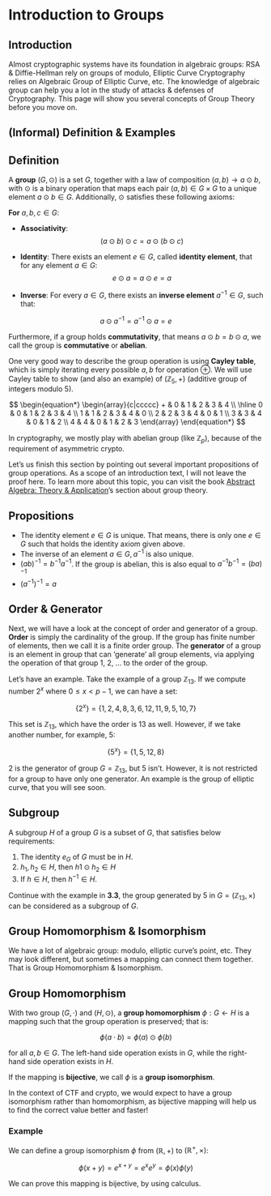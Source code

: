 # Introduction to Groups {#sec-MathBG}

## Introduction

Almost cryptographic systems have its foundation in algebraic groups: RSA & Diffie-Hellman rely on groups of modulo, Elliptic Curve Cryptography relies on Algebraic Group of Elliptic Curve, etc. The knowledge of algebraic group can help you a lot in the study of attacks & defenses of Cryptography. This page will show you several concepts of Group Theory before you move on.

## (Informal) Definition & Examples 

:::{.callout-note}
# Definition

A **group** $(G, \odot)$ is a set $G$, together with a law of composition $(a, b) \rightarrow a \odot b$, with $\odot$ is a binary operation that maps each pair $(a, b) \in G \times G$ to a unique element $a \odot b \in G$. Additionally, $\odot$ satisfies these following axioms: 

**For** $a, b, c \in G$: 

+ **Associativity**: 
$$
(a \odot b) \odot c = a \odot (b \odot c)
$$ 
+ **Identity**: There exists an element $e \in G$, called **identity element**, that for any element $a \in G$: 
$$
e \odot a = a \odot e = a
$$

+ **Inverse**: For every $a \in G$, there exists an **inverse element** $a^{-1} \in G$, such that: 

$$
a \odot a^{-1} = a^{-1} \odot a = e
$$  

Furthermore, if a group holds **commutativity**, that means $a \odot b = b \odot a$, we call the group is **commutative** or **abelian**. 
::: 

One very good way to describe the group operation is using **Cayley table**, which is simply iterating every possible $a, b$ for operation $\oplus$. We will use Cayley table to show (and also an example) of $(\mathbb{Z}_{5}, +)$ (additive group of integers modulo 5). 

$$
\begin{equation*}
\begin{array}{c|ccccc}
+ & 0 & 1 & 2 & 3 & 4 \\
\hline
0 & 0 & 1 & 2 & 3 & 4 \\
1 & 1 & 2 & 3 & 4 & 0 \\
2 & 2 & 3 & 4 & 0 & 1 \\
3 & 3 & 4 & 0 & 1 & 2 \\
4 & 4 & 0 & 1 & 2 & 3
\end{array}
\end{equation*}
$$

In cryptography, we mostly play with abelian group (like $\mathbb{Z}_{p}$), because of the requirement of asymmetric crypto. 

Let's us finish this section by pointing out several important propositions of group operations. As a scope of an introduction text, I will not leave the proof here. To learn more about this topic, you can visit the book [Abstract Algebra: Theory & Application](http://abstract.ups.edu/aata/groups-section-defnitions.html)'s section about group theory. 

:::{.callout-note}
# Propositions

+ The identity element $e \in G$ is unique. That means, there is only one $e \in G$ such that holds the identity axiom given above. 
+ The inverse of an element $a \in G, a^{-1}$ is also unique. 
+ $(ab)^{-1} = b^{-1}a^{-1}$. If the group is abelian, this is also equal to $a^{-1}b^{-1} = (ba)^{-1}$
+ $(a^{-1})^{-1} = a$
:::

## Order & Generator

Next, we will have a look at the concept of order and generator of a group. **Order** is simply the cardinality of the group. If the group has finite number of elements, then we call it is a finite order group. The **generator** of a group is an element in group that can 'generate' all group elements, via applying the operation of that group 1, 2, ... to the order of the group.

Let's have an example. 
Take the example of a group $\mathbb{Z}_{13}$. If we compute number $2^x$ where $0 \le x < p - 1$, we can have a set: 

$$
\{2^x\} = \{1, 2, 4, 8, 3, 6, 12, 11, 9, 5, 10, 7\}
$$

This set is $\mathbb{Z}_{13}$, which have the order is $13$ as well. However, if we take another number, for example, 5: 

$$
\{5^x\} = \{1, 5, 12, 8\}
$$

$2$ is the generator of group $G = \mathbb{Z}_{13}$, but $5$ isn't. However, it is not restricted for a group to have only one generator. An example is the group of elliptic curve, that you will see soon. 

## Subgroup 

A subgroup $H$ of a group $G$ is a subset of $G$, that satisfies below requirements:

1. The identity $e_{G}$ of $G$ must be in $H$. 
2. $h_1, h_2 \in H$, then $h1 \odot h_2 \in H$
3. If $h \in H$, then $h^{-1} \in H$.

Continue with the example in **3.3**, the group generated by $5$ in $G = (\mathbb{Z}_{13}, \times)$ can be considered as a subgroup of $G$. 

## Group Homomorphism & Isomorphism

We have a lot of algebraic group: modulo, elliptic curve's point, etc. They may look different, but sometimes a mapping can connect them together. That is Group Homomorphism & Isomorphism. 

::: {.callout-note}
# Group Homomorphism

With two group $(G, \cdot)$ and $(H, \odot)$, a **group homomorphism** $\phi: G \leftarrow H$ is a mapping such that the group operation is preserved; that is:

$$
\phi(a \cdot b) = \phi(a) \odot \phi(b)
$$

for all $a, b \in G$. The left-hand side operation exists in $G$, while the right-hand side operation exists in $H$. 

If the mapping is **bijective**, we call $\phi$ is a **group isomorphism**.
:::

In the context of CTF and crypto, we would expect to have a group isomorphism rather than homomorphism, as bijective mapping will help us to find the correct value better and faster!

### Example 

We can define a group isomorphism $\phi$ from $(\mathbb{R}, +)$ to $(\mathbb{R}^{+}, \times)$: 

$$
\phi(x + y) = e^{x+y} = e^{x}e^{y} = \phi(x) \phi(y)
$$

We can prove this mapping is bijective, by using calculus. 


